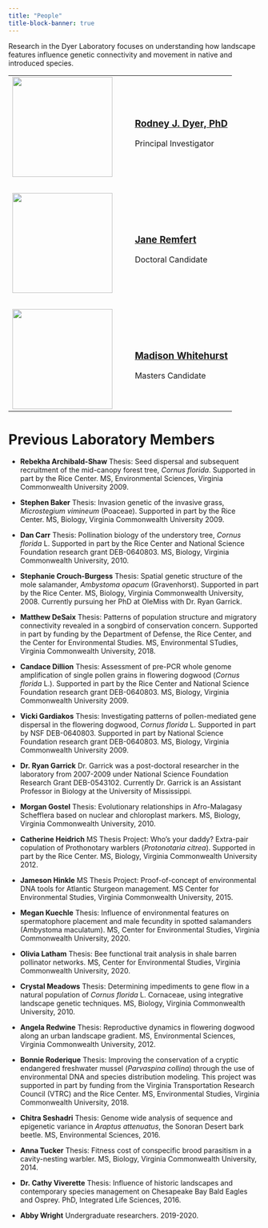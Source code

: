 ```yaml
---
title: "People"
title-block-banner: true
---
```




Research in the Dyer Laboratory focuses on understanding how landscape features influence genetic connectivity and movement in native and introduced species. 


<table>

<tr>
<td>
<img src="https://live.staticflickr.com/65535/51278950913_17e0f63c25_w_d.jpg" class="roundedImg" width="200px">
</td>
<td>&nbsp; &nbsp;</td>
<td>
### [Rodney J. Dyer, PhD](./people/dyer.html)
Principal Investigator
</td>
</tr>


<tr><td>&nbsp;</td></tr>

<tr>
<td>
<img src="https://live.staticflickr.com/65535/51742489450_98b3788b6f_o_d.jpg" class="roundedImg"  width="200px">
</td>
<td>&nbsp; &nbsp;</td>
<td>
### [Jane Remfert]()
Doctoral Candidate
</td>
</tr>

<tr><td>&nbsp;</td></tr>


<tr>
<td>
<img src="https://live.staticflickr.com/65535/51740785322_0ea8e8c066_w_d.jpg" class="roundedImg" width="200px">
</td>
<td>&nbsp; &nbsp;</td>
<td>
### [Madison Whitehurst]()
Masters Candidate
</td>
</tr>



</table>







# Previous Laboratory Members 

- **Rebekha Archibald-Shaw** Thesis: Seed dispersal and subsequent recruitment of the mid-canopy forest tree, *Cornus florida*. Supported in part by the Rice Center. MS, Environmental Sciences, Virginia Commonwealth University 2009.    

- **Stephen Baker** Thesis: Invasion genetic of the invasive grass, *Microstegium vimineum* (Poaceae). Supported in part by the Rice Center. MS, Biology, Virginia Commonwealth University 2009.    

- **Dan Carr** Thesis: Pollination biology of the understory tree, *Cornus florida* L. Supported in part by the Rice Center and National Science Foundation research grant DEB-0640803. MS, Biology, Virginia Commonwealth University, 2010.  

- **Stephanie Crouch-Burgess** Thesis: Spatial genetic structure of the mole salamander, *Ambystoma opacum* (Gravenhorst). Supported in part by the Rice Center. MS, Biology, Virginia Commonwealth University, 2008.  Currently pursuing her PhD at OleMiss with Dr. Ryan Garrick.  

- **Matthew DeSaix**  Thesis: Patterns of population structure and migratory connectivity revealed in a songbird of conservation concern.  Supported in part by funding by the Department of Defense, the Rice Center, and the Center for Environmental Studies.  MS, Environmental STudies, Virginia Commonwealth University, 2018.  

- **Candace Dillion** Thesis: Assessment of pre-PCR whole genome amplification of single pollen grains in flowering dogwood (*Cornus florida* L.). Supported in part by the Rice Center and National Science Foundation research grant DEB-0640803. MS, Biology, Virginia Commonwealth University 2009.  

- **Vicki Gardiakos** Thesis: Investigating patterns of pollen-mediated gene dispersal in the flowering dogwood, *Cornus florida* L. Supported in part by NSF DEB-0640803. Supported in part by National Science Foundation research grant DEB-0640803. MS, Biology, Virginia Commonwealth University 2009.  

- **Dr. Ryan Garrick** Dr. Garrick was a post-doctoral researcher in the laboratory from 2007-2009 under National Science Foundation Research Grant DEB-0543102. Currently Dr. Garrick is an Assistant Professor in Biology at the University of Mississippi.  

- **Morgan Gostel** Thesis: Evolutionary relationships in Afro-Malagasy Schefflera based on nuclear and chloroplast markers. MS, Biology, Virginia Commonwealth University, 2010.  

- **Catherine Heidrich** MS Thesis Project: Who’s your daddy? Extra-pair copulation of Prothonotary warblers (*Protonotaria citrea*). Supported in part by the Rice Center. MS, Biology, Virginia Commonwealth University 2012.  

- **Jameson Hinkle** MS Thesis Project: Proof-of-concept of environmental DNA tools for Atlantic Sturgeon management.  MS Center for Environmental Studies, Virginia Commonwealth University, 2015.  

- **Megan Kuechle** Thesis:  Influence of environmental features on spermatophore placement and male fecundity in spotted salamanders (Ambystoma maculatum).  MS, Center for Environmental Studies, Virginia Commonwealth University, 2020.

- **Olivia Latham**  Thesis: Bee functional trait analysis in shale barren pollinator networks.  MS, Center for Environmental Studies, Virginia Commonwealth University, 2020.

- **Crystal Meadows** Thesis: Determining impediments to gene flow in a natural population of *Cornus florida* L. Cornaceae, using integrative landscape genetic techniques. MS, Biology, Virginia Commonwealth University, 2010.  

- **Angela Redwine** Thesis: Reproductive dynamics in flowering dogwood along an urban landscape gradient. MS, Environmental Sciences, Virginia Commonwealth University, 2012.  

- **Bonnie Roderique**  Thesis: Improving the conservation of a cryptic endangered freshwater mussel (*Parvaspina collina*) through the use of environmental DNA and species distribution modeling.  This project was supported in part by funding from the Virginia Transportation Research Council (VTRC) and the Rice Center.  MS, Environmental Studies, Virginia Commonwealth University, 2018.  

- **Chitra Seshadri** Thesis: Genome wide analysis of sequence and epigenetic variance in *Araptus attenuatus*, the Sonoran Desert bark beetle. MS, Environmental Sciences, 2016.  

- **Anna Tucker** Thesis: Fitness cost of conspecific brood parasitism in a cavity-nesting warbler. MS, Biology, Virginia Commonwealth University, 2014.  

- **Dr. Cathy Viverette** Thesis: Influence of historic landscapes and contemporary species management on Chesapeake Bay Bald Eagles and Osprey. PhD, Integrated Life Sciences, 2016.  

- **Abby Wright** Undergraduate researchers.  2019-2020.
